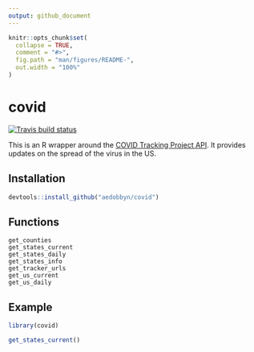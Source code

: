 ```yaml
---
output: github_document
---
```


```r
knitr::opts_chunk$set(
  collapse = TRUE,
  comment = "#>",
  fig.path = "man/figures/README-",
  out.width = "100%"
)
```

# covid

<!-- badges: start -->
[![Travis build status](https://travis-ci.org/aedobbyn/covid.svg?branch=master)](https://travis-ci.org/aedobbyn/covid)
<!-- badges: end -->

This is an R wrapper around the [COVID Tracking Project API](https://covidtracking.com/api/). It provides updates on the spread of the virus in the US.

## Installation

``` r
devtools::install_github("aedobbyn/covid")
```

## Functions

```
get_counties
get_states_current
get_states_daily
get_states_info
get_tracker_urls
get_us_current
get_us_daily
```

## Example

```r
library(covid)

get_states_current()
```
